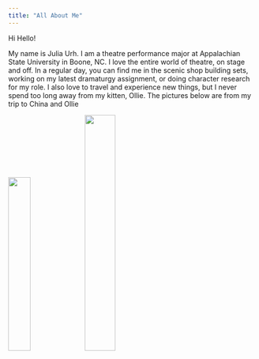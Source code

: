 ```yaml
---
title: "All About Me"
---
```


Hi Hello!

My name is Julia Urh. I am a theatre performance major at Appalachian State University in Boone, NC. I love the entire world of theatre, on stage and off. In a regular day, you can find me in the scenic shop building sets, working on my latest dramaturgy assignment, or doing character research for my role. I also love to travel and experience new things, but I never spend too long away from my kitten, Ollie. The pictures below are from my trip to China and Ollie

![](https://lh3.googleusercontent.com/exrJcGeEoVHzjnM9dMtjZBn2e8hVlj7ADljweGiI4S4eR7TV44QtoowCNII4w-PgjqFXzomGqAn6WDDeTWnSo2TPOgST7A6LgFcz7RZ0ywXWk-ePgTMUSSFpTu-8FNubbmWkB7oq463EYrEak0aZBtWDwjomjWqzkFgFDvyEgUkfWPx9KfVvCESAMvLB0HyYOLARoEufeOzt_bwBqNVLHXvX9ZU9mEzq9wsCRSjOqR9tb6rxq6_Vnsqr7ddnmoXV3HTVV-M_8W6EpdBfulaUJX_9-jmGhH5SIj2amyvZG9F6k9AD2EO5ke3EO3_ubdZB0Dg1LWUKapH-00wQxokSbEni7As02GKo3OAN-djl0OrCQ8-mnChaykCap3DH7N5ITcZwtmvHlchglJrKQ8rpGLsY9EnOIofJp9ThOruC0YpZMTI-W4hD-ZNx18a4gvjhOukA9FuuCvpz4B841mFNlXpsxHOq-s8RQ1qDq0Dli8zdSXe0-59HgeZI8rIFst8nN1dlPRdrwuzr3MUzboVyia0BKufpyJXnQQPW3VrBT_y2iR9IMnChJfT97PuSY7VlR-l5Zv91JHF8cJWsC67EDGTqqBTo6jvn4Z7GnQJ6ijE7nrXTyaxP7kDe7uy_sMOTYfGqGZntoEmfs7tn6AsGsmV82TidCGk=w611-h915-no){width=30%}
![](https://lh3.googleusercontent.com/RYoGuJrJxjIO1VRzDQzfvVWafLAirYbYyrQ4jl_iXA9tCN5vhgxm0v0iWlbesje2OlP0mnNSve1jx-OdMqqorHGvfR3ZfRF2cyZxFtYARTqWBX9oDtcQg-qmbgZ1OPCXq87GqjJBKs-H76zycoZa8LLnT6xcTYP1_aF8kw1t9hb6DSYw44AGRFr8k21tQZDdmqFkknbszy8x0ktzS45BdCJhL2BfDAXDvezCmjII2nUdR9KrxJi-NcFAmF-KpcHPnFFggtxq6hpc3K1b6j_Fz64VMf68A3AE4bZDrotRHu8K3r7tJpVogB0T5WN2ltWu92_0W2WmN81g6gp7oQDNKBgwdS93xUPDtYNpBpF7Xter4xF7b-WEipSo17xshF_6yhPj-w8zKzJKe1ixNDOB3gZ000aidiy16MjBmtlXK6en_YcyfzpRr0ur20AOx_prL_SJXmaK99PFe9a85o6BSIYporjHsFGwObcqrAQAboFcP9RpusNyaWb25GECs2UymEytA3ysZD0_NhrWbaNWERS3Dab66X3X3yqYrudiHBDyvJ7mx5Cp-f25mH_6eY7yjtMBbkE8q5fQEHPMXYJc71_XTYzjPbbYvU7RFuqOQzmvcaGGDVPOQNSVLPGs2C7NX4eF6WI0BLzpaaq4P-jDdAlfB_33ZnM=w687-h915-no){width=35%}

